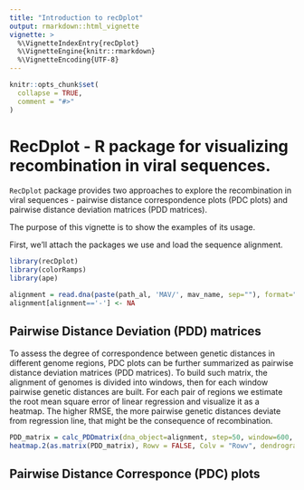 ```yaml
---
title: "Introduction to recDplot"
output: rmarkdown::html_vignette
vignette: >
  %\VignetteIndexEntry{recDplot}
  %\VignetteEngine{knitr::rmarkdown}
  %\VignetteEncoding{UTF-8}
---
```


```r
knitr::opts_chunk$set(
  collapse = TRUE,
  comment = "#>"
)
```

# RecDplot - R package for visualizing recombination in viral sequences.

`RecDplot` package  provides two approaches to explore the recombination in viral sequences - pairwise distance correspondence plots (PDC plots) and pairwise distance deviation matrices (PDD matrices).


The purpose of this vignette is to show the examples of its usage.


First, we’ll attach the packages we use and load the sequence alignment.
```r
library(recDplot)
library(colorRamps)
library(ape)

alignment = read.dna(paste(path_al, 'MAV/', mav_name, sep=""), format="fasta", as.character=TRUE)
alignment[alignment=='-'] <- NA
```


## Pairwise Distance Deviation (PDD) matrices 

To assess the degree of correspondence between genetic distances in different genome regions, PDC plots can be further summarized as pairwise distance deviation matrices (PDD matrices). To build such matrix, the alignment of genomes is divided into windows, then for each window pairwise genetic distances are built. For each pair of regions we estimate the root mean square error of linear regression and visualize it as a heatmap. The higher RMSE, the more pairwise genetic distances deviate from regression line, that might be the consequence of recombination.

```r
PDD_matrix = calc_PDDmatrix(dna_object=alignment, step=50, window=600, method="pdist", modification="pairwise") #calculate PDD matrix
heatmap.2(as.matrix(PDD_matrix), Rowv = FALSE, Colv = "Rowv", dendrogram = 'none', col=matlab.like, main="PDD matrix", tracecol=NA) # visualize PDD matrix as a heatmap
```


## Pairwise Distance Corresponce (PDC) plots
